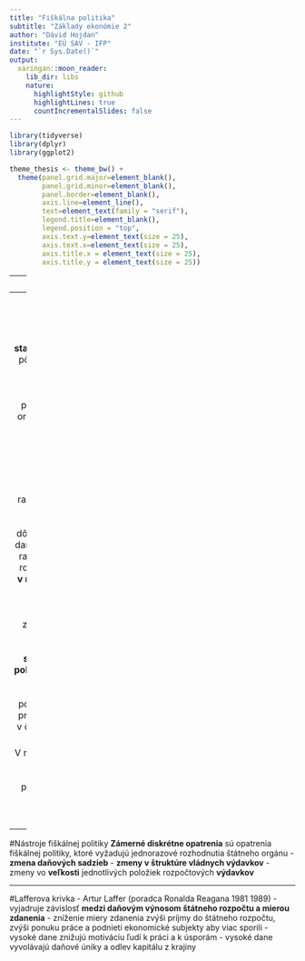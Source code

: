 ```yaml
---
title: "Fiškálna politika"
subtitle: "Základy ekonómie 2"
author: "Dávid Hojdan"
institute: "EÚ SAV - IFP"
date: "`r Sys.Date()`"
output:
  xaringan::moon_reader:
    lib_dir: libs
    nature:
      highlightStyle: github
      highlightLines: true
      countIncrementalSlides: false
---
```

```r
library(tidyverse)
library(dplyr)
library(ggplot2)

theme_thesis <- theme_bw() +
  theme(panel.grid.major=element_blank(),
        panel.grid.minor=element_blank(),
        panel.border=element_blank(),
        axis.line=element_line(),
        text=element_text(family = "serif"),
        legend.title=element_blank(),
        legend.position = "top",
        axis.text.y=element_text(size = 25),
        axis.text.x=element_text(size = 25),
        axis.title.x = element_text(size = 25),
        axis.title.y = element_text(size = 25))
```

---
#Štátny rozpočet

- Štátny rozpočet je súčasťou verejnej správy, je však len jedným priečinkom v peňaženke štátu
- **V rozpočte verejnej správy sa skrývajú napr. rozpočty: **   
 - Sociálnej a zdravotnej poisťovne
 - Miest a obcí
 - Zdravotníckych zariadení 
 - VÚC
 - ŽSR
 - Verejných vysokých škôl
 
- Vian sa dozviete napr. na stránke [Rady pre rozpočtovú zodpovednosť](https://www.rrz.sk/)

---
#Nástroje fiškálnej politiky

**Zabudované (automatické) stabilizátory** po prijatí pôsobia v
ekonomike automaticky a nevyžadujú ďalšie rozhodnutia príslušných
štátnych orgánov, pôsobia ako proticyklické regulátor:

- **progresívna dôchodková daň** daňová sadzba sa zvyšuje
postupne s rastom základu dane, v období cyklickej expanzie
rastú dôchodky, zvyšuje sa daň a v dôsledku toho rastú príjmy
štátneho rozpočtu
- **poistenie v nezamestnanosti** v čase cyklickej expanzie rastie
zamestnanosť a zvyšujú sa platby na poistenie v
nezamestnanosti
- **subvencie k cenám poľnohospodárskych produktov**
- štátny výkup poľnohospodárskych prebytkov klesá, lebo v
čase expanzie ceny aj dopyt rastie


V recesii tento systém pôsobí opačne, tj . znižujú sa dane, platby na
poistenie v nezamestnanosti, klesajú príjmy do štátneho rozpočtu

---
#Nástroje fiškálnej politiky
**Zámerné diskrétne opatrenia** sú opatrenia fiškálnej
politiky, ktoré vyžadujú jednorazové rozhodnutia štátneho
orgánu
- **zmena daňových sadzieb**
- **zmeny v štruktúre vládnych výdavkov**
- zmeny vo **veľkosti** jednotlivých položiek
rozpočtových **výdavkov**


---
#Lafferova krivka
- Artur Laffer (poradca Ronalda Reagana 1981 1989)
- vyjadruje závislosť **medzi daňovým výnosom štátneho rozpočtu a mierou zdanenia**
- zníženie miery zdanenia zvýši príjmy do štátneho rozpočtu, zvýši ponuku práce a podnieti
ekonomické subjekty aby viac sporili
- vysoké dane znižujú motiváciu ľudí k práci a k úsporám
- vysoké dane vyvolávajú daňové úniky a odlev kapitálu z krajiny









